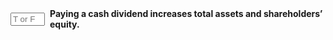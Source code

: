 ::: {.question-block}

<form onsubmit="event.preventDefault(); checkAnswerBox('module10_tf_q92','F')" style="display: flex; align-items: center; gap: 8px;">
  <input type="text" id="module10_tf_q92" name="module10_tf_q92" maxlength="1" placeholder="T or F" style="width: 55px;" data-correct-answer="F" /> 
  <label for="module10_tf_q92"><strong>Paying a cash dividend increases total assets and shareholders’ equity.</strong></label>
</form>

<div id="feedback-module10_tf_q92" class="feedback" data-status="" style="display:none;">
FALSE.  Cash decreases; retained earnings decrease; total equity falls by the dividend.
</div>

:::
